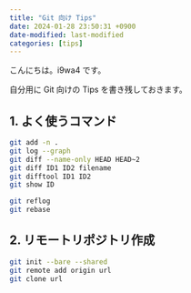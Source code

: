 ```yaml
---
title: "Git 向け Tips"
date: 2024-01-28 23:50:31 +0900
date-modified: last-modified
categories: [tips]
---
```


こんにちは。i9wa4 です。

自分用に Git 向けの Tips を書き残しておきます。

## 1. よく使うコマンド

```sh
git add -n .
git log --graph
git diff --name-only HEAD HEAD~2
git diff ID1 ID2 filename
git difftool ID1 ID2
git show ID

git reflog
git rebase
```

## 2. リモートリポジトリ作成

```sh
git init --bare --shared
git remote add origin url
git clone url
```
